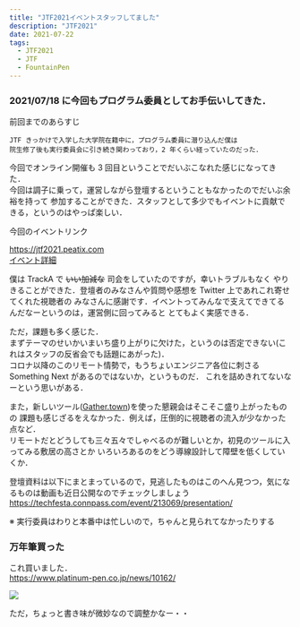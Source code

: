 ```yaml
---
title: "JTF2021イベントスタッフしてました"
description: "JTF2021"
date: 2021-07-22
tags:
  - JTF2021
  - JTF
  - FountainPen
---
```


### 2021/07/18 に今回もプログラム委員としてお手伝いしてきた．

前回までのあらすじ

```
JTF きっかけで入学した大学院在籍中に，プログラム委員に潜り込んだ僕は
院生修了後も実行委員会に引き続き関わっており，2 年くらい経っていたのだった．
```

今回でオンライン開催も 3 回目ということでだいぶこなれた感じになってきた．  
今回は調子に乗って，運営しながら登壇するということもなかったのでだいぶ余裕を持って
参加することができた．スタッフとして多少でもイベントに貢献できる，というのはやっぱ楽しい．

今回のイベントリンク

https://jtf2021.peatix.com  
[イベント詳細](https://docs.google.com/spreadsheets/d/10HV4h9mr-8AtvvmcrOT7vROwKizflcBf5s6q9_8icHc/edit#gid=471592017)

僕は TrackA で ~~いい加減な~~ 司会をしていたのですが，幸いトラブルもなく
やりきることができた．登壇者のみなさんや質問や感想を Twitter 上であれこれ寄せてくれた視聴者の
みなさんに感謝です．イベントってみんなで支えてできてるんだなーというのは，運営側に回ってみると
とてもよく実感できる．

ただ，課題も多く感じた．  
まずテーマのせいかいまいち盛り上がりに欠けた，というのは否定できない(これはスタッフの反省会でも話題にあがった)．  
コロナ以降のこのリモート情勢で，もうちょいエンジニア各位に刺さる Something Next があるのではないか，というものだ．
これを詰めきれてないなーという思いがある．

また，新しいツール([Gather.town](https://www.gather.town))を使った懇親会はそこそこ盛り上がったものの
課題も感じざるをえなかった．例えば，圧倒的に視聴者の流入が少なかった点など．  
リモートだとどうしても三々五々でしゃべるのが難しいとか，初見のツールに入ってみる敷居の高さとか
いろいろあるのをどう導線設計して障壁を低くしていくか．

登壇資料は以下にまとまっているので，見逃したものはこのへん見つつ，気になるものは動画も近日公開なのでチェックしましょう  
https://techfesta.connpass.com/event/213069/presentation/

※ 実行委員はわりと本番中は忙しいので，ちゃんと見られてなかったりする

### 万年筆買った

これ買いました．  
https://www.platinum-pen.co.jp/news/10162/

![](https://d1q5p5okdzyz0p.cloudfront.net/2021-07-20210722-image.jpeg)

ただ，ちょっと書き味が微妙なので調整かなー・・
